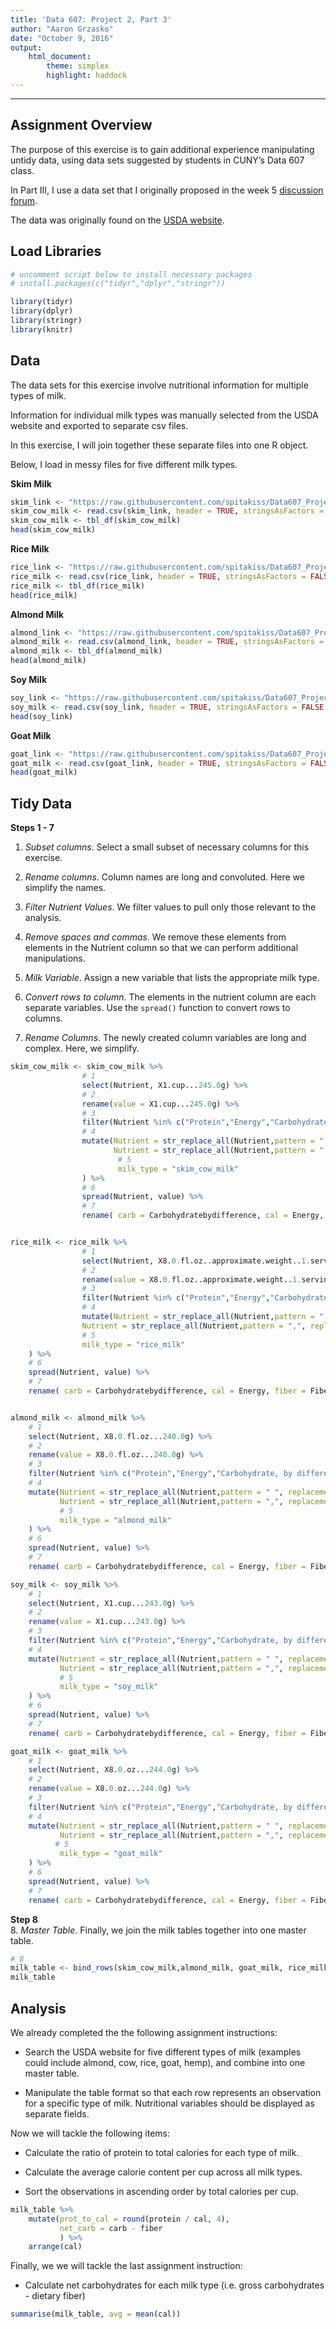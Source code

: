 ```yaml
---
title: 'Data 607: Project 2, Part 3'
author: "Aaron Grzasko"
date: "October 9, 2016"
output: 
    html_document:
        theme: simplex
        highlight: haddock
---
```

  
---  
  
## Assignment Overview

The purpose of this exercise is to gain additional experience manipulating untidy data, using data sets suggested by students in CUNY's Data 607 class.  
  
In Part III, I use a data set that I originally proposed in the week 5 [discussion forum](https://bbhosted.cuny.edu/webapps/discussionboard/do/message?action=list_messages&forum_id=_1397022_1&nav=discussion_board&conf_id=_1377703_1&course_id=_1310339_1&message_id=_20928088_1#msg__20928088_1Id).  
  
The data was originally found on the [USDA website](https://ndb.nal.usda.gov/ndb/search/list).  
  
## Load Libraries  
  
```r
# uncomment script below to install necessary packages
# install.packages(c("tidyr","dplyr","stringr"))

library(tidyr)
library(dplyr)
library(stringr)
library(knitr)
```
  
## Data    
  
The data sets for this exercise involve nutritional information for multiple types of milk.  
  
Information for individual milk types was manually selected from the USDA website and exported to separate csv files.  
 
In this exercise, I will join together these separate files into one R object.  
  
Below, I load in messy files for five different milk types.  
  
  
**Skim Milk**
```r
skim_link <- "https://raw.githubusercontent.com/spitakiss/Data607_Project2_3/master/skim_cow_milk.csv"
skim_cow_milk <- read.csv(skim_link, header = TRUE, stringsAsFactors = FALSE, skip = 4)
skim_cow_milk <- tbl_df(skim_cow_milk)
head(skim_cow_milk)
```
  
**Rice Milk**  
```r
rice_link <- "https://raw.githubusercontent.com/spitakiss/Data607_Project2_3/master/rice_milk.csv"
rice_milk <- read.csv(rice_link, header = TRUE, stringsAsFactors = FALSE, skip = 4)  
rice_milk <- tbl_df(rice_milk)
head(rice_milk)
```  
  
**Almond Milk**  
```r
almond_link <- "https://raw.githubusercontent.com/spitakiss/Data607_Project2_3/master/almond_milk.csv"
almond_milk <- read.csv(almond_link, header = TRUE, stringsAsFactors = FALSE, skip = 4)  
almond_milk <- tbl_df(almond_milk)
head(almond_milk)
```
  
**Soy Milk**  
```r
soy_link <- "https://raw.githubusercontent.com/spitakiss/Data607_Project2_3/master/soy_milk.csv"
soy_milk <- read.csv(soy_link, header = TRUE, stringsAsFactors = FALSE, skip = 4)
head(soy_link)
```
  
**Goat Milk**  
```r
goat_link <- "https://raw.githubusercontent.com/spitakiss/Data607_Project2_3/master/goat_milk.csv"
goat_milk <- read.csv(goat_link, header = TRUE, stringsAsFactors = FALSE, skip = 3)
head(goat_milk)
```

## Tidy Data  
  
**Steps 1 - 7**  
  
1. *Subset columns*.  Select a small subset of necessary columns for this exercise.  
  
2. *Rename columns*.  Column names are long and convoluted.  Here we simplify the names.  
  
3. *Filter Nutrient Values*.  We filter values to pull only those relevant to the analysis.  
  
4. *Remove spaces and commas*.  We remove these elements from elements in the Nutrient column so that we can perform additional manipulations.  
  
5. *Milk Variable*. Assign a new variable that lists the appropriate milk type.
 
6. *Convert rows to column*.  The elements in the nutrient column are each separate variables.  Use the `spread()` function to convert rows to columns.  

7. *Rename Columns*.  The newly created column variables are long and complex.  Here, we simplify.   
  

```r
skim_cow_milk <- skim_cow_milk %>%
                # 1
                select(Nutrient, X1.cup...245.0g) %>%
                # 2
                rename(value = X1.cup...245.0g) %>%
                # 3
                filter(Nutrient %in% c("Protein","Energy","Carbohydrate, by difference","Fiber, total dietary"))%>%
                # 4
                mutate(Nutrient = str_replace_all(Nutrient,pattern = " ", replacement = ""),
                       Nutrient = str_replace_all(Nutrient,pattern = ",", replacement = ""),
                        # 5
                        milk_type = "skim_cow_milk"
                ) %>%
                # 6
                spread(Nutrient, value) %>%
                # 7
                rename( carb = Carbohydratebydifference, cal = Energy, fiber = Fibertotaldietary, protein = Protein)    


rice_milk <- rice_milk %>%
                # 1
                select(Nutrient, X8.0.fl.oz..approximate.weight..1.serving....240.0g) %>%
                # 2
                rename(value = X8.0.fl.oz..approximate.weight..1.serving....240.0g) %>%
                # 3
                filter(Nutrient %in% c("Protein","Energy","Carbohydrate, by difference","Fiber, total dietary"))%>%
                # 4
                mutate(Nutrient = str_replace_all(Nutrient,pattern = " ", replacement = ""),
                Nutrient = str_replace_all(Nutrient,pattern = ",", replacement = ""),
                # 5
                milk_type = "rice_milk"
    ) %>%
    # 6
    spread(Nutrient, value) %>%
    # 7
    rename( carb = Carbohydratebydifference, cal = Energy, fiber = Fibertotaldietary, protein = Protein)    


almond_milk <- almond_milk %>%
    # 1
    select(Nutrient, X8.0.fl.oz...240.0g) %>%
    # 2
    rename(value = X8.0.fl.oz...240.0g) %>%
    # 3
    filter(Nutrient %in% c("Protein","Energy","Carbohydrate, by difference","Fiber, total dietary")) %>%
    # 4
    mutate(Nutrient = str_replace_all(Nutrient,pattern = " ", replacement = ""),
           Nutrient = str_replace_all(Nutrient,pattern = ",", replacement = ""),
           # 5
           milk_type = "almond_milk"
    ) %>%
    # 6
    spread(Nutrient, value) %>%
    # 7
    rename( carb = Carbohydratebydifference, cal = Energy, fiber = Fibertotaldietary, protein = Protein)    

soy_milk <- soy_milk %>%
    # 1
    select(Nutrient, X1.cup...243.0g) %>%
    # 2
    rename(value = X1.cup...243.0g) %>%
    # 3
    filter(Nutrient %in% c("Protein","Energy","Carbohydrate, by difference","Fiber, total dietary")) %>%
    # 4
    mutate(Nutrient = str_replace_all(Nutrient,pattern = " ", replacement = ""),
           Nutrient = str_replace_all(Nutrient,pattern = ",", replacement = ""),
           # 5
           milk_type = "soy_milk"
    ) %>%
    # 6
    spread(Nutrient, value) %>%
    # 7
    rename( carb = Carbohydratebydifference, cal = Energy, fiber = Fibertotaldietary, protein = Protein)

goat_milk <- goat_milk %>%
    # 1
    select(Nutrient, X8.0.oz...244.0g) %>%
    # 2
    rename(value = X8.0.oz...244.0g) %>%
    # 3
    filter(Nutrient %in% c("Protein","Energy","Carbohydrate, by difference","Fiber, total dietary")) %>%
    # 4
    mutate(Nutrient = str_replace_all(Nutrient,pattern = " ", replacement = ""),
           Nutrient = str_replace_all(Nutrient,pattern = ",", replacement = ""),
          # 5
           milk_type = "goat_milk"
    ) %>%
    # 6
    spread(Nutrient, value) %>%
    # 7
    rename( carb = Carbohydratebydifference, cal = Energy, fiber = Fibertotaldietary, protein = Protein)    


```
  
**Step 8**  
8. *Master Table*. Finally, we join the milk tables together into one master table.  
  
```r
# 8
milk_table <- bind_rows(skim_cow_milk,almond_milk, goat_milk, rice_milk, soy_milk)
milk_table     

```
  
## Analysis  

We already completed the the following assignment instructions:  
  
* Search the USDA website for five different types of milk (examples could include  almond, cow,  rice, goat, hemp), and combine into one master table.    
  
* Manipulate the table format so that each row represents an observation for a specific type of milk.  Nutritional variables should be displayed as separate fields.  
  
Now we will tackle the following items:  
  
* Calculate the ratio of protein to total calories for each type of milk.  
  
* Calculate the average calorie content per cup across all milk types.  
  
* Sort the observations in ascending order by total calories per cup.  
  
```r
milk_table %>%
    mutate(prot_to_cal = round(protein / cal, 4),
           net_carb = carb - fiber
           ) %>%
    arrange(cal)
```

Finally, we we will tackle the last assignment instruction:  
  
* Calculate net carbohydrates for each milk type (i.e. gross carbohydrates - dietary fiber)  
  
```r
summarise(milk_table, avg = mean(cal))
```
  


